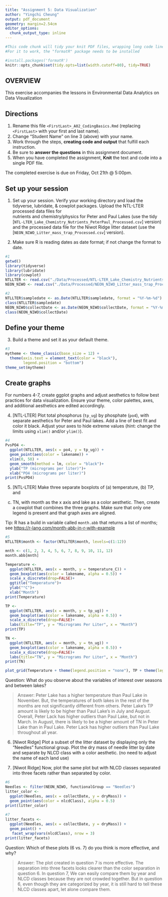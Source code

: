 ```yaml
---
title: "Assignment 5: Data Visualization"
author: "Yingchi Cheung"
output: pdf_document
geometry: margin=2.54cm
editor_options: 
  chunk_output_type: inline
---
```


```r
#This code chunk will tidy your knit PDF files, wrapping long code lines
#For it to work, the "formatR" package needs to be installed

#install.packages('formatR')
knitr::opts_chunk$set(tidy.opts=list(width.cutoff=80), tidy=TRUE)
```

## OVERVIEW

This exercise accompanies the lessons in Environmental Data Analytics on Data Visualization 

## Directions
1. Rename this file `<FirstLast>_A02_CodingBasics.Rmd` (replacing `<FirstLast>` with your first and last name).
2. Change "Student Name" on line 3 (above) with your name.
3. Work through the steps, **creating code and output** that fulfill each instruction.
4. Be sure to **answer the questions** in this assignment document.
5. When you have completed the assignment, **Knit** the text and code into a single PDF file.

The completed exercise is due on Friday, Oct 21th @ 5:00pm.



## Set up your session 
1. Set up your session. Verify your working directory and load the tidyverse, lubridate, & cowplot packages. Upload the NTL-LTER processed data files for  
nutrients and chemistry/physics for Peter and Paul Lakes (use the tidy 
[`NTL-LTER_Lake_Chemistry_Nutrients_PeterPaul_Processed.csv`] version) and 
the processed data file for the Niwot Ridge litter dataset (use the
[`NEON_NIWO_Litter_mass_trap_Processed.csv`] version). 

2. Make sure R is reading dates as date format; if not change the format to date.

```r
#1 
getwd()
library(tidyverse)
library(lubridate)
library(cowplot)
NTLLTER <- read.csv("./Data/Processed/NTL-LTER_Lake_Chemistry_Nutrients_PeterPaul_Processed.csv", stringsAsFactors = TRUE)
NEON_NIWO <- read.csv("./Data/Processed/NEON_NIWO_Litter_mass_trap_Processed.csv", stringsAsFactors = TRUE)

#2 
NTLLTER$sampledate <- as.Date(NTLLTER$sampledate, format = "%Y-%m-%d")
class(NTLLTER$sampledate)
NEON_NIWO$collectDate <- as.Date(NEON_NIWO$collectDate, format = "%Y-%m-%d")
class(NEON_NIWO$collectDate)
```
## Define your theme
3. Build a theme and set it as your default theme.

```r
#3
mytheme <- theme_classic(base_size = 12) +
  theme(axis.text = element_text(color = "black"), 
        legend.position = "bottom")
theme_set(mytheme)
```

## Create graphs
For numbers 4-7, create ggplot graphs and adjust aesthetics to follow best 
practices for data visualization. Ensure your theme, color palettes, axes, 
and additional aesthetics are edited accordingly.

4. [NTL-LTER] Plot total phosphorus (`tp_ug`) by phosphate (`po4`), with 
separate aesthetics for Peter and Paul lakes. Add a line of best fit and 
color it black. Adjust your axes to hide extreme values (hint: change the 
limits using `xlim()` and/or `ylim()`).

```r
#4
PvsPO4 <- 
  ggplot(NTLLTER, aes(x = po4, y = tp_ug)) +
  geom_point(aes(color = lakename)) +
  xlim(0, 50) +
  geom_smooth(method = lm, color = "black")+
  ylab("TP (micrograms per liter)")+
  xlab("PO4 (micrograms per liter)")
print(PvsPO4)

```


5. [NTL-LTER] Make three separate boxplots of (a) temperature, (b) TP, and 
(c) TN, with month as the x axis and lake as a color aesthetic. Then, create 
a cowplot that combines the three graphs. Make sure that only one legend is 
present and that graph axes are aligned. 

Tip: R has a build in variable called `month.abb` that returns a list of months;
see <https://r-lang.com/month-abb-in-r-with-example>

```r
#5
NTLLTER$month <- factor(NTLLTER$month, levels=c(1:12))

mnth <- c(1, 2, 3, 4, 5, 6, 7, 8, 9, 10, 11, 12)
month.abb[mnth]

Temperature <-
  ggplot(NTLLTER, aes(x = month, y = temperature_C)) +
  geom_boxplot(aes(color = lakename, alpha = 0.5)) +
  scale_x_discrete(drop=FALSE)+
  ggtitle("Temperature")+
  ylab("°C")+
  xlab("Month")
print(Temperature)

TP <-
  ggplot(NTLLTER, aes(x = month, y = tp_ug)) +
  geom_boxplot(aes(color = lakename, alpha = 0.5)) +
  scale_x_discrete(drop=FALSE)+
  labs(title="TP", y = "Micrograms Per Liter", x = "Month")
print(TP)

TN <-
  ggplot(NTLLTER, aes(x = month, y = tn_ug)) +
  geom_boxplot(aes(color = lakename, alpha = 0.5)) +
  scale_x_discrete(drop=FALSE)+
  labs(title="TN", y = "Micrograms Per Liter", x = "Month")
print(TN)
```
```r
plot_grid(Temperature + theme(legend.position = "none"), TP + theme(legend.position = "none"), TN, ncol = 1, align = "v", axis = 'l', rel_heights = c(1, 1, 1.2))

```

Question: What do you observe about the variables of interest over seasons and between lakes? 

> Answer: Peter Lake has a higher temperature than Paul Lake in November. But, the temperatures of both lakes in the rest of the months are not significantly different from others. Peter Lake's TP amount is likely to be higher than Paul Lake's in July and August. Overall, Peter Lack has higher outliers than Paul Lake, but not in March. In August, there is likely to be a higher amount of TN in Peter Lake than in Paul Lake. Peter Lack has higher outliers than Paul Lake throughout all year.

6. [Niwot Ridge] Plot a subset of the litter dataset by displaying only the 
"Needles" functional group. Plot the dry mass of needle litter by date and 
separate by NLCD class with a color aesthetic. (no need to adjust the name 
of each land use)

7. [Niwot Ridge] Now, plot the same plot but with NLCD classes separated into 
three facets rather than separated by color. 

```r
#6
Needles <- filter(NEON_NIWO, functionalGroup == "Needles")
litter_color <-
  ggplot(Needles, aes(x = collectDate, y = dryMass)) +
  geom_point(aes(color = nlcdClass), alpha = 0.5)
print(litter_color)
  
#7
litter_facets <-
  ggplot(Needles, aes(x = collectDate, y = dryMass)) +
  geom_point() +
   facet_wrap(vars(nlcdClass), nrow = 3)
print(litter_facets)

```
Question: Which of these plots (6 vs. 7) do you think is more effective, and why? 

> Answer: The plot created in question 7 is more effective. The separation into three facets looks clearer than the color separation in question 6. In question 7, We can easily compare them by year and NLCD classes because they are not crowded together. But in question 6, even though they are categorized by year, it is still hard to tell these NLCD classes apart, let alone compare them.